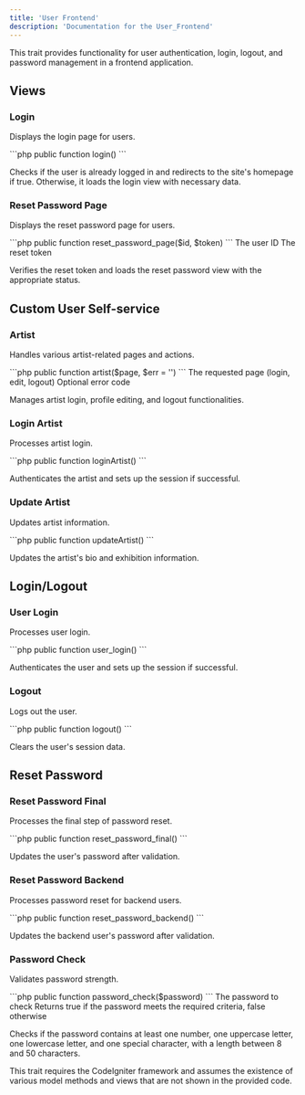 ```yaml
---
title: 'User Frontend'
description: 'Documentation for the User_Frontend'
---
```


This trait provides functionality for user authentication, login, logout, and password management in a frontend application.

## Views

### Login

Displays the login page for users.

<CodeGroup>
```php
public function login()
```
</CodeGroup>

Checks if the user is already logged in and redirects to the site's homepage if true. Otherwise, it loads the login view with necessary data.

### Reset Password Page

Displays the reset password page for users.

<CodeGroup>
```php
public function reset_password_page($id, $token)
```
</CodeGroup>

<ParamField path="id" type="integer">
  The user ID
</ParamField>

<ParamField path="token" type="string">
  The reset token
</ParamField>

Verifies the reset token and loads the reset password view with the appropriate status.

## Custom User Self-service

### Artist

Handles various artist-related pages and actions.

<CodeGroup>
```php
public function artist($page, $err = '')
```
</CodeGroup>

<ParamField path="page" type="string">
  The requested page (login, edit, logout)
</ParamField>

<ParamField path="err" type="string">
  Optional error code
</ParamField>

Manages artist login, profile editing, and logout functionalities.

### Login Artist

Processes artist login.

<CodeGroup>
```php
public function loginArtist()
```
</CodeGroup>

Authenticates the artist and sets up the session if successful.

### Update Artist

Updates artist information.

<CodeGroup>
```php
public function updateArtist()
```
</CodeGroup>

Updates the artist's bio and exhibition information.

## Login/Logout

### User Login

Processes user login.

<CodeGroup>
```php
public function user_login()
```
</CodeGroup>

Authenticates the user and sets up the session if successful.

### Logout

Logs out the user.

<CodeGroup>
```php
public function logout()
```
</CodeGroup>

Clears the user's session data.

## Reset Password

### Reset Password Final

Processes the final step of password reset.

<CodeGroup>
```php
public function reset_password_final()
```
</CodeGroup>

Updates the user's password after validation.

### Reset Password Backend

Processes password reset for backend users.

<CodeGroup>
```php
public function reset_password_backend()
```
</CodeGroup>

Updates the backend user's password after validation.

### Password Check

Validates password strength.

<CodeGroup>
```php
public function password_check($password)
```
</CodeGroup>

<ParamField path="password" type="string">
  The password to check
</ParamField>

<ResponseField name="return" type="boolean">
  Returns true if the password meets the required criteria, false otherwise
</ResponseField>

Checks if the password contains at least one number, one uppercase letter, one lowercase letter, and one special character, with a length between 8 and 50 characters.

<Note>
  This trait requires the CodeIgniter framework and assumes the existence of various model methods and views that are not shown in the provided code.
</Note>